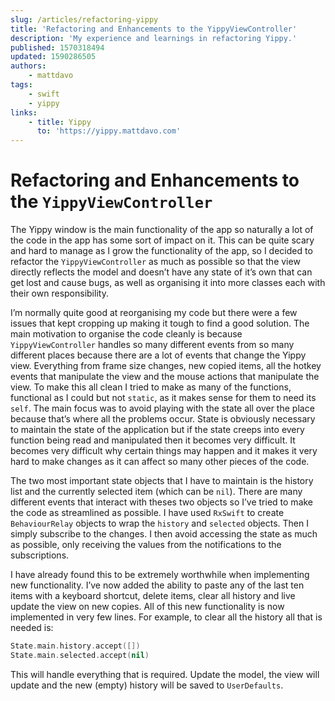 ```yaml
---
slug: /articles/refactoring-yippy
title: 'Refactoring and Enhancements to the YippyViewController'
description: 'My experience and learnings in refactoring Yippy.'
published: 1570318494
updated: 1590286505
authors:
    - mattdavo
tags:
    - swift
    - yippy
links:
    - title: Yippy
      to: 'https://yippy.mattdavo.com'
---
```


# Refactoring and Enhancements to the `YippyViewController`

The Yippy window is the main functionality of the app so naturally a lot of the code in the app has some sort of impact on it. This can be quite scary and hard to manage as I grow the functionality of the app, so I decided to refactor the `YippyViewController` as much as possible so that the view directly reflects the model and doesn’t have any state of it’s own that can get lost and cause bugs, as well as organising it into more classes each with their own responsibility.

I’m normally quite good at reorganising my code but there were a few issues that kept cropping up making it tough to find a good solution. The main motivation to organise the code cleanly is because `YippyViewController` handles so many different events from so many different places because there are a lot of events that change the Yippy view. Everything from frame size changes, new copied items, all the hotkey events that manipulate the view and the mouse actions that manipulate the view. To make this all clean I tried to make as many of the functions, functional as I could but not `static`, as it makes sense for them to need its `self`. The main focus was to avoid playing with the state all over the place because that’s where all the problems occur. State is obviously necessary to maintain the state of the application but if the state creeps into every function being read and manipulated then it becomes very difficult. It becomes very difficult why certain things may happen and it makes it very hard to make changes as it can affect so many other pieces of the code.

The two most important state objects that I have to maintain is the history list and the currently selected item (which can be `nil`). There are many different events that interact with theses two objects so I’ve tried to make the code as streamlined as possible. I have used `RxSwift` to create `BehaviourRelay` objects to wrap the `history` and `selected` objects. Then I simply subscribe to the changes. I then avoid accessing the state as much as possible, only receiving the values from the notifications to the subscriptions.

I have already found this to be extremely worthwhile when implementing new functionality. I’ve now added the ability to paste any of the last ten items with a keyboard shortcut, delete items, clear all history and live update the view on new copies. All of this new functionality is now implemented in very few lines. For example, to clear all the history all that is needed is:

```swift
State.main.history.accept([])
State.main.selected.accept(nil)
```

This will handle everything that is required. Update the model, the view will update and the new (empty) history will be saved to `UserDefaults`.
